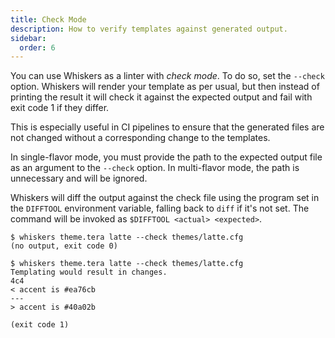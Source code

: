 ```yaml
---
title: Check Mode
description: How to verify templates against generated output.
sidebar:
  order: 6
---
```


You can use Whiskers as a linter with _check mode_. To do so, set the `--check`
option. Whiskers will render your template as per usual, but then instead of
printing the result it will check it against the expected output and fail with
exit code 1 if they differ.

This is especially useful in CI pipelines to ensure that the generated files are
not changed without a corresponding change to the templates.

In single-flavor mode, you must provide the path to the expected output file as
an argument to the `--check` option. In multi-flavor mode, the path is
unnecessary and will be ignored.

Whiskers will diff the output against the check file using the program set in
the `DIFFTOOL` environment variable, falling back to `diff` if it's not set. The
command will be invoked as `$DIFFTOOL <actual> <expected>`.

```console
$ whiskers theme.tera latte --check themes/latte.cfg
(no output, exit code 0)

$ whiskers theme.tera latte --check themes/latte.cfg
Templating would result in changes.
4c4
< accent is #ea76cb
---
> accent is #40a02b

(exit code 1)
```
